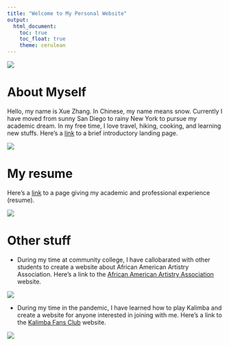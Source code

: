 ```yaml
---
title: "Welcome to My Personal Website"
output: 
  html_document:
    toc: true
    toc_float: true
    theme: cerulean
---
```




![](images/snow.webp)

# About Myself
Hello, my name is Xue Zhang. In Chinese, my name means snow. Currently I have moved from sunny San Diego to rainy New York to pursue my academic dream. In my free time, I love travel, hiking, cooking, and learning new stuffs. Here's a [link](about.html) to a brief introductory landing page.

![](images/me.jpeg)


# My resume
Here's a [link](resume.html) to a page giving my academic and professional experience (resume).

![](images/resume.jpeg)

# Other stuff
* During my time at community college, I have callobarated with other students to create a website about African American Artistry Association. Here's a link to the [African American Artistry Association](https://xuezhang0814.wixsite.com/aaaa) website.

![](images/aaaa.png)

* During my time in the pandemic, I have learned how to play Kalimba and create a website for anyone interested in joining with me. Here's a link to the [Kalimba Fans Club](https://1602521339.wixsite.com/kalimba-fans-club) website.

![](images/kalimba.webp)

